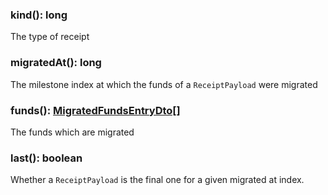 ### kind(): long

The type of receipt

### migratedAt(): long

The milestone index at which the funds of a `ReceiptPayload` were migrated

### funds(): [MigratedFundsEntryDto[]](#migratedfundsentrydto)

The funds which are migrated

### last(): boolean

Whether a `ReceiptPayload` is the final one for a given migrated at index.
